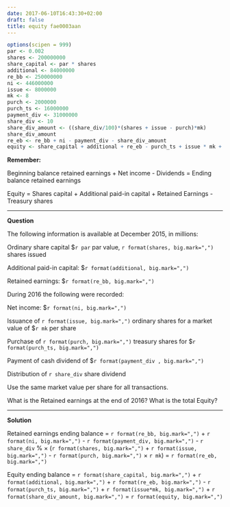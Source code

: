 ```yaml
---
date: 2017-06-10T16:43:30+02:00
draft: false
title: equity fae0003aan
---
```


```r
options(scipen = 999)
par <- 0.002
shares <- 200000000
share_capital <- par * shares
additional <- 84000000
re_bb <- 250000000
ni <- 446000000
issue <- 8000000
mk <- 8
purch <- 2000000
purch_ts <- 16000000
payment_div <- 31000000
share_div <- 10
share_div_amount <- ((share_div/100)*(shares + issue - purch)*mk)
share_div_amount
re_eb <- re_bb + ni - payment_div - share_div_amount
equity <- share_capital + additional + re_eb - purch_ts + issue * mk + share_div_amount
```

**Remember:**

Beginning balance retained earnings + Net income - Dividends = Ending balance retained earnings

Equity = Shares capital + Additional paid-in capital + Retained Earnings - Treasury shares


***

**Question**

The following information is available at December 2015, in millions:

Ordinary share capital $`r par` par value, `r format(shares, big.mark=",")` shares issued

Additional paid-in capital: $`r format(additional, big.mark=",")`

Retained earnings: $`r format(re_bb, big.mark=",")`

During 2016 the following were recorded:

Net income: $`r format(ni, big.mark=",")` 

Issuance of `r format(issue, big.mark=",")` ordinary shares for a market value of $`r mk` per share

Purchase of `r format(purch, big.mark=",")` treasury shares for $`r format(purch_ts, big.mark=",")`

Payment of cash dividend of $`r format(payment_div , big.mark=",")`

Distribution of `r share_div` share dividend 

Use the same market value per share for all transactions.

What is the Retained earnings at the end of 2016? What is the total Equity?


***

**Solution**

Retained earnings ending balance = `r format(re_bb, big.mark=",")` + `r format(ni, big.mark=",")` - `r format(payment_div, big.mark=",")` - `r share_div` \% $\times$ (`r format(shares, big.mark=",")` + `r format(issue, big.mark=",")` - `r format(purch, big.mark=",")` $\times$ `r mk`) = `r format(re_eb, big.mark=",")`

Equity ending balance = `r format(share_capital, big.mark=",")` + `r format(additional, big.mark=",")` + `r format(re_eb, big.mark=",")` - `r format(purch_ts, big.mark=",")` + `r format(issue*mk, big.mark=",")` + `r format(share_div_amount, big.mark=",")` = `r format(equity, big.mark=",")`


